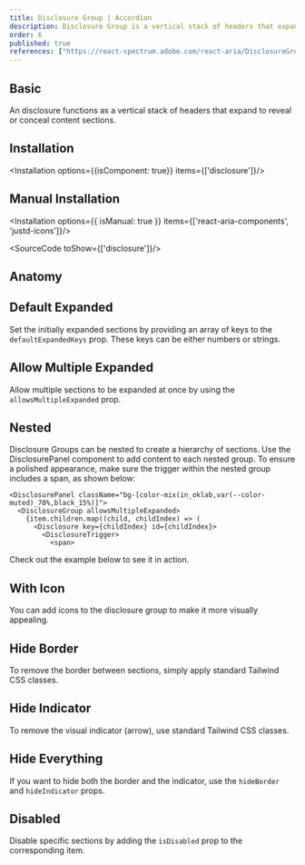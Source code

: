 ```yaml
---
title: Disclosure Group | Accordion
description: Disclosure Group is a vertical stack of headers that expand or collapse to show or hide content, providing an organized, user-friendly way to manage information.
order: 6
published: true
references: ["https://react-spectrum.adobe.com/react-aria/DisclosureGroup.html#props"]
---
```


## Basic
An disclosure functions as a vertical stack of headers that expand to reveal or conceal content sections.
<How isCenter={false} toUse="navigation/disclosure-group/disclosure-group-demo" />

## Installation
<Installation options={{isComponent: true}} items={['disclosure']}/>

## Manual Installation
<Installation options={{ isManual: true }} items={['react-aria-components', 'justd-icons']}/>

<SourceCode toShow={['disclosure']}/>

## Anatomy
<Anatomy show='disclosure-group-anatomy'/>

## Default Expanded
Set the initially expanded sections by providing an array of keys to the `defaultExpandedKeys` prop. These keys can be either numbers or strings.
<How isCenter={false} toUse="navigation/disclosure-group/disclosure-group-default-expand-demo" />

## Allow Multiple Expanded
Allow multiple sections to be expanded at once by using the `allowsMultipleExpanded` prop.
<How isCenter={false} toUse="navigation/disclosure-group/disclosure-group-allow-multiple-expand-demo" />


## Nested
Disclosure Groups can be nested to create a hierarchy of sections. Use the DisclosurePanel component to add content to each nested group. To ensure a polished appearance, make sure the trigger within the nested group includes a span, as shown below:
```tsx {6}
<DisclosurePanel className="bg-[color-mix(in_oklab,var(--color-muted)_70%,black_15%)]">
  <DisclosureGroup allowsMultipleExpanded>
    {item.children.map((child, childIndex) => (
      <Disclosure key={childIndex} id={childIndex}>
        <DisclosureTrigger>
          <span>
```
Check out the example below to see it in action.
<How isCenter={false} toUse="navigation/disclosure-group/disclosure-group-nested-demo" />

## With Icon
You can add icons to the disclosure group to make it more visually appealing.
<How isCenter={false} toUse="navigation/disclosure-group/disclosure-group-with-icon-demo" />

## Hide Border
To remove the border between sections, simply apply standard Tailwind CSS classes.
<How isCenter={false} toUse="navigation/disclosure-group/disclosure-group-border-hidden-demo" />

## Hide Indicator
To remove the visual indicator (arrow), use standard Tailwind CSS classes.
<How isCenter={false} toUse="navigation/disclosure-group/disclosure-group-hide-indicator-demo" />

## Hide Everything
If you want to hide both the border and the indicator, use the `hideBorder` and `hideIndicator` props.
<How isCenter={false} toUse="navigation/disclosure-group/disclosure-group-hide-everything-demo" />

## Disabled
Disable specific sections by adding the `isDisabled` prop to the corresponding item.
<How isCenter={false} toUse="navigation/disclosure-group/disclosure-group-disabled-demo" />
